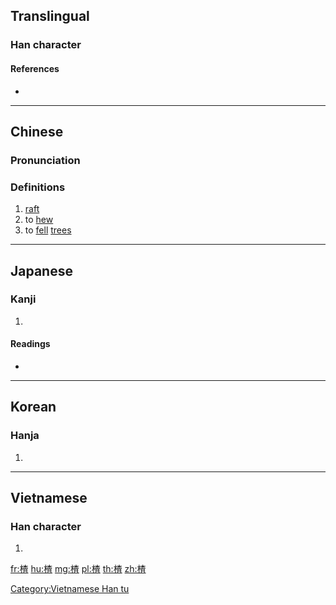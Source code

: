 {{also|查}}
==Translingual==

===Han character===
{{Han char|rn=75|rad=木|as=09|sn=13|four=44916|canj=DDAM|ids=⿰木查}}

====References====
* {{Han ref|kx=0538.120|dkj=15094|dj=0925.250|hdz=21244.050|uh=6942|ud=26946|bh=DDD3|bd=56787}}

----

==Chinese==
{{zh-forms}}

===Pronunciation===
{{zh-pron
|m=zhā
|c=zaa1,caa4
|mc=y
|oc=y
|ma=
|cat=n,v
}}

===Definitions===
# [[raft]]
# to [[hew]]
# to [[fell]] [[tree]]s

----

==Japanese==

===Kanji===
{{ja-kanji|grade=|rs=木09}}

# {{defn|lang=ja|sort=木09}}

====Readings====
* {{ja-readings|on=[[さ]] (sa), [[じゃ]] (ja)|kun=[[いかだ]] (ikada)}}

----

==Korean==

===Hanja===
{{ko-hanja|hangeul=사|eumhun=|rv=sa|mr=sa|y=sa}}

# {{defn|lang=ko|sort=木09}}

----

==Vietnamese==

===Han character===
{{vi-readings|rs=木09|hanviet=tra}}

# {{defn|vi|sort=木09}}

[[Category:Vietnamese Han tu]]

[[fr:楂]]
[[hu:楂]]
[[mg:楂]]
[[pl:楂]]
[[th:楂]]
[[zh:楂]]